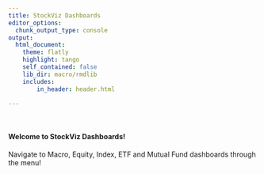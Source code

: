 ```yaml
---
title: StockViz Dashboards
editor_options:
  chunk_output_type: console
output: 
  html_document:
    theme: flatly
    highlight: tango
    self_contained: false
    lib_dir: macro/rmdlib
    includes:
        in_header: header.html

---
```


$~$

#### **Welcome to StockViz Dashboards!**



Navigate to Macro, Equity, Index, ETF and Mutual Fund dashboards through the menu!

